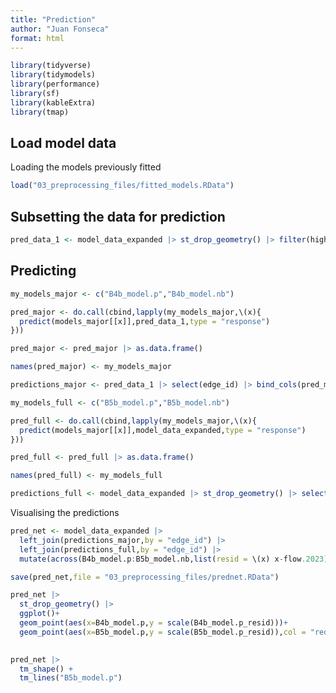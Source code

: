 ```yaml
---
title: "Prediction"
author: "Juan Fonseca"
format: html
---
```


```r
library(tidyverse)
library(tidymodels)
library(performance)
library(sf)
library(kableExtra)
library(tmap)
```

## Load model data

Loading the models previously fitted

```r
load("03_preprocessing_files/fitted_models.RData")
```

## Subsetting the data for prediction

```r
pred_data_1 <- model_data_expanded |> st_drop_geometry() |> filter(highway %in% c("trunk","primary","secondary"))
```

## Predicting

```r
my_models_major <- c("B4b_model.p","B4b_model.nb")

pred_major <- do.call(cbind,lapply(my_models_major,\(x){
  predict(models_major[[x]],pred_data_1,type = "response")
}))

pred_major <- pred_major |> as.data.frame()

names(pred_major) <- my_models_major

predictions_major <- pred_data_1 |> select(edge_id) |> bind_cols(pred_major) 

```

```r
my_models_full <- c("B5b_model.p","B5b_model.nb")

pred_full <- do.call(cbind,lapply(my_models_major,\(x){
  predict(models_major[[x]],model_data_expanded,type = "response")
}))

pred_full <- pred_full |> as.data.frame()

names(pred_full) <- my_models_full

predictions_full <- model_data_expanded |> st_drop_geometry() |> select(edge_id) |> bind_cols(pred_full) 

```

Visualising the predictions
```r
pred_net <- model_data_expanded |>
  left_join(predictions_major,by = "edge_id") |>
  left_join(predictions_full,by = "edge_id") |> 
  mutate(across(B4b_model.p:B5b_model.nb,list(resid = \(x) x-flow.2023)))
```

```r
save(pred_net,file = "03_preprocessing_files/prednet.RData")
```


```r
pred_net |>
  st_drop_geometry() |>
  ggplot()+
  geom_point(aes(x=B4b_model.p,y = scale(B4b_model.p_resid)))+
  geom_point(aes(x=B5b_model.p,y = scale(B5b_model.p_resid)),col = "red")
  
```

```r
pred_net |> 
  tm_shape() +
  tm_lines("B5b_model.p")
```



